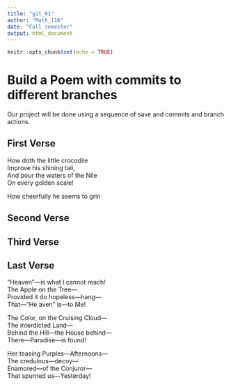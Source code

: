 ---
title: "git_01"
author: "Math_116"
date: "Fall semester"
output: html_document
---

```{r setup, include=FALSE}
knitr::opts_chunk$set(echo = TRUE)
```
# Build a Poem with commits to different branches
Our project will be done using a sequence of save and commits and branch actions.
<!-- Do not modify or change any text in "!--" bracketed areas such as this --- these are instructions to
you, if you change any of this the git program will notice it and compromise your git merging strategy !-->

## First Verse 
<!--Put the first five lines of a poem by Lewis Carrol in this section!-->
How doth the little crocodile  
Improve his shining tail,  
And pour the waters of the Nile  
On every golden scale!

How cheerfully he seems to grin  

## Second Verse
<!--Put the first five lines of a poem by Robert Frost here!-->

## Third Verse
<!--Put the first two verses of The Walrus and the Carpenter here!-->

## Last Verse
<!--Put a short poem of your choice 8-20 lines,here!-->
"Heaven"—is what I cannot reach!  
The Apple on the Tree—  
Provided it do hopeless—hang—  
That—"He aven" is—to Me!  

The Color, on the Cruising Cloud—  
The interdicted Land—  
Behind the Hill—the House behind—  
There—Paradise—is found!  

Her teasing Purples—Afternoons—  
The credulous—decoy—  
Enamored—of the Conjuror—  
That spurned us—Yesterday!
